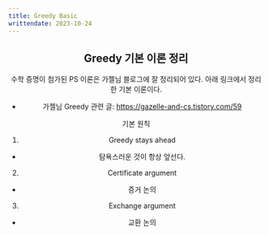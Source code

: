 ---
title: Greedy Basic
writtendate: 2023-10-24
---

<Header />

## Greedy 기본 이론 정리

수학 증명이 첨가된 PS 이론은 가젤님 블로그에 잘 정리되어 있다. 아래 링크에서 정리한 기본 이론이다.
- 가젤님 Greedy 관련 글: https://gazelle-and-cs.tistory.com/59

기본 원칙

1. Greedy stays ahead
  - 탐욕스러운 것이 항상 앞선다.
2. Certificate argument
  - 증거 논의
3. Exchange argument
  - 교환 논의

<Comment />
